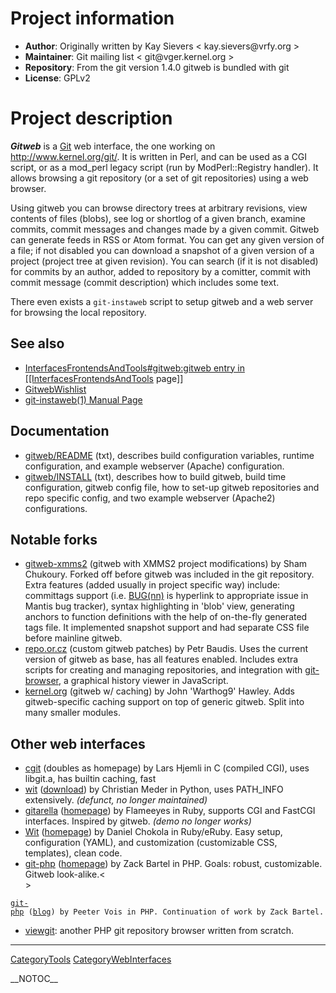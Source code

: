 = Project information =
* <b>Author</b>: Originally written by Kay Sievers < kay.sievers@vrfy.org >
* <b>Maintainer</b>: Git mailing list < git@vger.kernel.org >
* <b>Repository</b>: From the git version 1.4.0 gitweb is bundled with git
* <b>License</b>: GPLv2

= Project description =
<b><i>Gitweb</b></i> is a [[Git]] web interface, the one working on http://www.kernel.org/git/. It is written in Perl, and can be used as a CGI script, or as a mod_perl legacy script (run by ModPerl::Registry handler). It allows browsing a git repository (or a set of git repositories) using a web browser.

Using gitweb you can browse directory trees at arbitrary revisions, view contents of files (blobs), see log or shortlog of a given branch, examine commits, commit messages and changes made by a given commit.  Gitweb can generate feeds in RSS or Atom format.  You can get any given version of a file; if not disabled you can download a snapshot of a given version of a project (project tree at given revision).  You can search (if it is not disabled) for commits by an author, added to repository by a comitter, commit with commit message (commit description) which includes some text.

There even exists a <code><nowiki>git-instaweb</nowiki></code> script to setup gitweb and a web server for browsing the local repository.

== See also ==

* [[InterfacesFrontendsAndTools#gitweb:gitweb entry in [[InterfacesFrontendsAndTools]] page]]
* [[GitwebWishlist]]
* [http://www.kernel.org/pub/software/scm/git/docs/git-instaweb.html git-instaweb(1) Manual Page]

== Documentation ==

* [http://repo.or.cz/w/alt-git.git?a=blob_plain;f=gitweb/README  gitweb/README] (txt), describes build configuration variables, runtime configuration, and example webserver (Apache) configuration.
* [http://repo.or.cz/w/alt-git.git?a=blob_plain;f=gitweb/INSTALL gitweb/INSTALL] (txt), describes how to build gitweb, build time configuration, gitweb config file, how to set-up gitweb repositories and repo specific config, and two example webserver (Apache2) configurations.

== Notable forks ==
* [http://git.xmms.se/?p=gitweb-xmms2.git;a=summary gitweb-xmms2] (gitweb with XMMS2 project modifications) by Sham Chukoury. Forked off before gitweb was included in the git repository. Extra features (added usually in project specific way) include: committags support (i.e. <u>BUG(nn)</u> is hyperlink to appropriate issue in Mantis bug tracker), syntax highlighting in 'blob' view, generating anchors to function definitions with the help of on-the-fly generated tags file. It implemented snapshot support and had separate CSS file before mainline gitweb.
* [http://repo.or.cz/w/git/repo.git repo.or.cz] (custom gitweb patches) by Petr Baudis. Uses the current version of gitweb as base, has all features enabled. Includes extra scripts for creating and managing repositories, and integration with [http://repo.or.cz/w/git-browser.git/ git-browser], a graphical history viewer in JavaScript.
* [http://www.kernel.org/git/?p=git/warthog9/gitweb.git;a=summary kernel.org] (gitweb w/ caching) by John 'Warthog9' Hawley. Adds gitweb-specific caching support on top of generic gitweb. Split into many smaller modules.

== Other web interfaces ==
* [http://hjemli.net/git/cgit/ cgit] (doubles as homepage) by Lars Hjemli in C (compiled CGI), uses libgit.a, has builtin caching, fast
* [http://www.grmso.net:8090/ wit] ([http://www.absolutegiganten.org/wit/ download]) by Christian Meder in Python, uses PATH_INFO extensively. <i>(defunct, no longer maintained)</i>
* [http://git.flameeyes.is-a-geek.org/gitarella/ gitarella] ([http://flameeyes.is-a-geek.org/projects#gitarella homepage]) by Flameeyes in Ruby, supports CGI and Fast<code><nowiki></nowiki></code>CGI interfaces. Inspired by gitweb. <i>(demo no longer works)</i>
* [http://dan.chokola.com/wit/ Wit] ([http://dan.chokola.com/software/wit.rhtml homepage]) by Daniel Chokola in Ruby/eRuby. Easy setup, configuration (YAML), and customization (customizable CSS, templates), clean code.
* [http://zackb.org/git-php/git.php git-php] ([http://code.google.com/p/git-php/ homepage]) by Zack Bartel in PHP. Goals: robust, customizable. Gitweb look-alike.<<BR>>
 [http://people.proekspert.ee/peeter/git/git.php git-php] ([http://people.proekspert.ee/peeter/blog/ blog]) by Peeter Vois in PHP. Continuation of work by Zack Bartel.
* [http://viewgit.sourceforge.net/ viewgit]: another PHP git repository browser written from scratch.

----
[[CategoryTools]] [[CategoryWebInterfaces]]

__NOTOC__